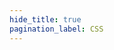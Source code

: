 ```yaml
---
hide_title: true
pagination_label: CSS
---
```



<FeatureIcon src={css} alt="CSS" title="CSS" />
<LinkList
  srcList={[
    {
      title: "Selectors",
      link: "/docs/css/selectors",
      src: css,
      alt: "Selectors",
    },
    {
      title: "Flex Box",
      link: "/docs/css/flex-box",
      src: css,
      alt: "Flex Box",
    },
    { title: "Font", link: "/docs/css/font", src: css, alt: "Font" },
    {
      title: "Properties",
      link: "/docs/css/properties",
      src: css,
      alt: "Property",
    },
    {
      title: "Components",
      link: "/docs/css/components",
      src: css,
      alt: "Components",
    },
  ]}
/>
